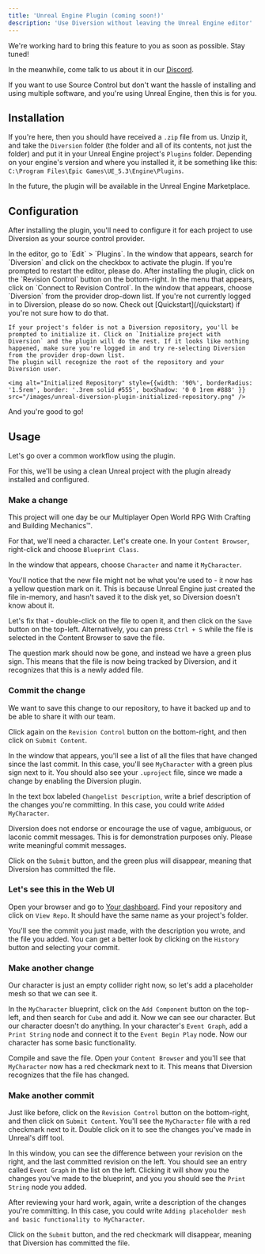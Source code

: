 ```yaml
---
title: 'Unreal Engine Plugin (coming soon!)'
description: 'Use Diversion without leaving the Unreal Engine editor'
---
```


<Card title="Coming soon!" icon="triangle-exclamation" iconType="duotone">
  We're working hard to bring this feature to you as soon as possible. Stay tuned!
  
  In the meanwhile, come talk to us about it in our [Discord](https://discord.com/invite/HDAGJvgkuT).
</Card>

If you want to use Source Control but don't want the hassle of installing and using multiple software, and you're using Unreal Engine, then this is for you.

## Installation

If you're here, then you should have received a `.zip` file from us. Unzip it, and take the `Diversion` folder (the folder and all of its contents, not just the folder) and put it in your Unreal Engine project's `Plugins` folder. Depending on your engine's version and where you installed it, it be something like this: `C:\Program Files\Epic Games\UE_5.3\Engine\Plugins`.

In the future, the plugin will be available in the Unreal Engine Marketplace.


## Configuration

After installing the plugin, you'll need to configure it for each project to use Diversion as your source control provider.

<Steps>
  <Step title="Activate the plugin">
    In the editor, go to `Edit` > `Plugins`. In the window that appears, search for `Diversion` and click on the checkbox to activate the plugin. If you're prompted to restart the editor, please do.
  </Step>
  <Step title="Enable revision control">
    After installing the plugin, click on the `Revision Control` button on the bottom-right. In the menu that appears, click on `Connect to Revision Control`.
  </Step>
  <Step title="Choose provider">
    In the window that appears, choose `Diversion` from the provider drop-down list.
  </Step>
  <Step title="Initialize repository">
    If you're not currently logged in to Diversion, please do so now. Check out [Quickstart](/quickstart) if you're not sure how to do that.
    
    If your project's folder is not a Diversion repository, you'll be prompted to initialize it. Click on `Initialize project with Diversion` and the plugin will do the rest. If it looks like nothing happened, make sure you're logged in and try re-selecting Diversion from the provider drop-down list.
    The plugin will recognize the root of the repository and your Diversion user.

    <img alt="Initialized Repository" style={{width: '90%', borderRadius: '1.5rem', border: '.3rem solid #555', boxShadow: '0 0 1rem #888' }} src="/images/unreal-diversion-plugin-initialized-repository.png" />
  </Step>
  <Step title="Accept settings"></Step>
</Steps>

And you're good to go!

## Usage

Let's go over a common workflow using the plugin.

For this, we'll be using a clean Unreal project with the plugin already installed and configured.

### Make a change

This project will one day be our Multiplayer Open World RPG With Crafting and Building Mechanics&trade;.

For that, we'll need a character. Let's create one. In your `Content Browser`, right-click and choose `Blueprint Class`.

In the window that appears, choose `Character` and name it `MyCharacter`.

You'll notice that the new file might not be what you're used to - it now has a yellow question mark on it. This is because Unreal Engine just created the file in-memory, and hasn't saved it to the disk yet, so Diversion doesn't know about it.

Let's fix that - double-click on the file to open it, and then click on the `Save` button on the top-left. Alternatively, you can press `Ctrl + S` while the file is selected in the Content Browser to save the file.

The question mark should now be gone, and instead we have a green plus sign. This means that the file is now being tracked by Diversion, and it recognizes that this is a newly added file.

### Commit the change

We want to save this change to our repository, to have it backed up and to be able to share it with our team.

Click again on the `Revision Control` button on the bottom-right, and then click on `Submit Content`.

In the window that appears, you'll see a list of all the files that have changed since the last commit. In this case, you'll see `MyCharacter` with a green plus sign next to it. You should also see your `.uproject` file, since we made a change by enabling the Diversion plugin.

In the text box labeled `Changelist Description`, write a brief description of the changes you're committing. In this case, you could write `Added MyCharacter`.

<Card title="Warning!" icon="triangle-exclamation" iconType="duotone" color="#ca8b04">
  Diversion does not endorse or encourage the use of vague, ambiguous, or laconic commit messages. This is for demonstration purposes only. Please write meaningful commit messages.
</Card>

Click on the `Submit` button, and the green plus will disappear, meaning that Diversion has committed the file.

### Let's see this in the Web UI

Open your browser and go to [Your dashboard](https://app.diversion.dev). Find your repository and click on `View Repo`. It should have the same name as your project's folder.

You'll see the commit you just made, with the description you wrote, and the file you added. You can get a better look by clicking on the `History` button and selecting your commit.

### Make another change

Our character is just an empty collider right now, so let's add a placeholder mesh so that we can see it.

In the `MyCharacter` blueprint, click on the `Add Component` button on the top-left, and then search for `Cube` and add it. Now we can see our character.
But our character doesn't do anything. In your character's `Event Graph`, add a `Print String` node and connect it to the `Event Begin Play` node. Now our character has some basic functionality.

Compile and save the file. Open your `Content Browser` and you'll see that `MyCharacter` now has a red checkmark next to it. This means that Diversion recognizes that the file has changed.

### Make another commit

Just like before, click on the `Revision Control` button on the bottom-right, and then click on `Submit Content`.
You'll see the `MyCharacter` file with a red checkmark next to it. Double click on it to see the changes you've made in Unreal's diff tool.

In this window, you can see the difference between your revision on the right, and the last committed revision on the left. You should see an entry called `Event Graph` in the list on the left.
Clicking it will show you the changes you've made to the blueprint, and you you should see the `Print String` node you added.

After reviewing your hard work, again, write a description of the changes you're committing. In this case, you could write `Adding placeholder mesh and basic functionality to MyCharacter`.

Click on the `Submit` button, and the red checkmark will disappear, meaning that Diversion has committed the file.